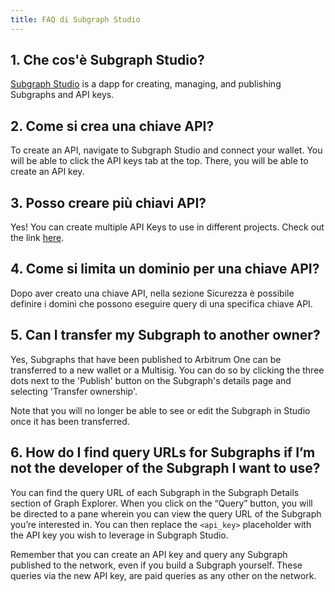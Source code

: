```yaml
---
title: FAQ di Subgraph Studio
---
```


## 1. Che cos'è Subgraph Studio?

[Subgraph Studio](https://thegraph.com/studio/) is a dapp for creating, managing, and publishing Subgraphs and API keys.

## 2. Come si crea una chiave API?

To create an API, navigate to Subgraph Studio and connect your wallet. You will be able to click the API keys tab at the top. There, you will be able to create an API key.

## 3. Posso creare più chiavi API?

Yes! You can create multiple API Keys to use in different projects. Check out the link [here](https://thegraph.com/studio/apikeys/).

## 4. Come si limita un dominio per una chiave API?

Dopo aver creato una chiave API, nella sezione Sicurezza è possibile definire i domini che possono eseguire query di una specifica chiave API.

## 5. Can I transfer my Subgraph to another owner?

Yes, Subgraphs that have been published to Arbitrum One can be transferred to a new wallet or a Multisig. You can do so by clicking the three dots next to the 'Publish' button on the Subgraph's details page and selecting 'Transfer ownership'.

Note that you will no longer be able to see or edit the Subgraph in Studio once it has been transferred.

## 6. How do I find query URLs for Subgraphs if I’m not the developer of the Subgraph I want to use?

You can find the query URL of each Subgraph in the Subgraph Details section of Graph Explorer. When you click on the “Query” button, you will be directed to a pane wherein you can view the query URL of the Subgraph you’re interested in. You can then replace the `<api_key>` placeholder with the API key you wish to leverage in Subgraph Studio.

Remember that you can create an API key and query any Subgraph published to the network, even if you build a Subgraph yourself. These queries via the new API key, are paid queries as any other on the network.
